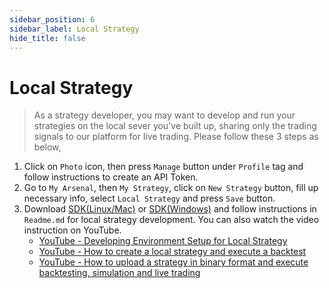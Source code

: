 ```yaml
---
sidebar_position: 6
sidebar_label: Local Strategy
hide_title: false
---
```



# Local Strategy

> As a strategy developer, you may want to develop and run your strategies on the local sever you've built up, sharing only the trading signals to our platform for live trading. Please follow these 3 steps as below,

1. Click on `Photo` icon, then press `Manage` button under `Profile` tag and follow instructions to create an API Token.
2. Go to `My Arsenal`, then `My Strategy`, click on `New Strategy` button, fill up necessary info, select `Local Strategy` and press `Save` button.
3. Download [SDK(Linux/Mac)](https://drive.google.com/open?id=1NVanTME-1roTcjfXwJ1vl_xA6SDVIlzM) or [SDK(Windows)](https://drive.google.com/open?id=1nvonyTV-XmMu5IstntRN6eYgX3tu8ulO) and follow instructions in `Readme.md` for local strategy development. You can also watch the video instruction on YouTube.
   - [YouTube - Developing Environment Setup for Local Strategy](https://www.youtube.com/watch?v=fEnzq7W5pQY)
   - [YouTube - How to create a local strategy and execute a backtest](https://www.youtube.com/watch?v=fOoDe73hmzA)
   - [YouTube - How to upload a strategy in binary format and execute backtesting, simulation and live trading](https://www.youtube.com/watch?v=Gvmhlef220Y)